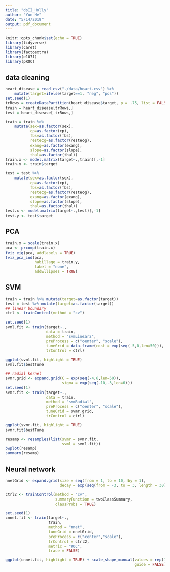 ```yaml
---
title: "dsII_Holly"
author: "Yun He"
date: "5/14/2019"
output: pdf_document
---
```


```r
knitr::opts_chunk$set(echo = TRUE)
library(tidyverse)
library(caret)
library(factoextra)
library(e1071)
library(pROC)
```

## data cleaning
```r
heart_disease = read_csv("./data/heart.csv") %>% 
    mutate(target=ifelse(target==1, "neg", "pos"))
set.seed(1)
trRows = createDataPartition(heart_disease$target, p = .75, list = FALSE)
train = heart_disease[trRows,]
test = heart_disease[-trRows,]

train = train %>% 
    mutate(sex=as.factor(sex),
           cp=as.factor(cp),
           fbs=as.factor(fbs),
           restecg=as.factor(restecg),
           exang=as.factor(exang),
           slope=as.factor(slope),
           thal=as.factor(thal))
train.x <- model.matrix(target~.,train)[,-1]
train.y <- train$target

test = test %>% 
    mutate(sex=as.factor(sex),
           cp=as.factor(cp),
           fbs=as.factor(fbs),
           restecg=as.factor(restecg),
           exang=as.factor(exang),
           slope=as.factor(slope),
           thal=as.factor(thal))
test.x <- model.matrix(target~.,test)[,-1]
test.y <- test$target
```

## PCA
```r
train.x = scale(train.x)
pca <- prcomp(train.x)
fviz_eig(pca, addlabels = TRUE)
fviz_pca_ind(pca,
             habillage = train.y,
             label = "none",
             addEllipses = TRUE)
```

## SVM
```r
train = train %>% mutate(target=as.factor(target))
test = test %>% mutate(target=as.factor(target))
## linear boundary
ctrl <- trainControl(method = "cv")

set.seed(1)
svml.fit <- train(target~., 
                  data = train, 
                  method = "svmLinear2",
                  preProcess = c("center", "scale"),
                  tuneGrid = data.frame(cost = exp(seq(-5,0,len=50))),
                  trControl = ctrl)

ggplot(svml.fit, highlight = TRUE)
svml.fit$bestTune

## radial kernel
svmr.grid <- expand.grid(C = exp(seq(-4,6,len=50)),
                         sigma = exp(seq(-10,-3,len=6)))
set.seed(1)             
svmr.fit <- train(target~., 
                  data = train,
                  method = "svmRadial",
                  preProcess = c("center", "scale"),
                  tuneGrid = svmr.grid,
                  trControl = ctrl)

ggplot(svmr.fit, highlight = TRUE)
svmr.fit$bestTune

resamp <- resamples(list(svmr = svmr.fit, 
                         svml = svml.fit))
bwplot(resamp)
summary(resamp)
```

## Neural network
```r
nnetGrid <- expand.grid(size = seq(from = 1, to = 10, by = 1), 
                        decay = exp(seq(from = -3, to = 3, length = 30)))

ctrl2 <- trainControl(method = "cv", 
                      summaryFunction = twoClassSummary,
                      classProbs = TRUE)

set.seed(1)
cnnet.fit <- train(target~.,
                   train,
                   method = "nnet",
                   tuneGrid = nnetGrid,
                   preProcess = c("center","scale"),
                   trControl = ctrl2,
                   metric = "ROC",
                   trace = FALSE)

ggplot(cnnet.fit, highlight = TRUE) + scale_shape_manual(values = rep(19,10), 
                                                         guide = FALSE)
```


